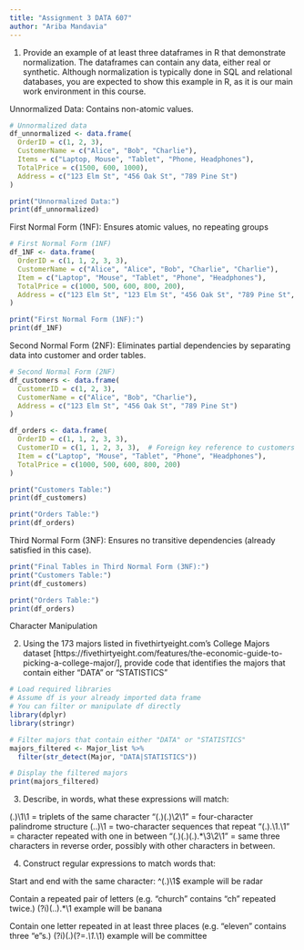 ```yaml
---
title: "Assignment 3 DATA 607"
author: "Ariba Mandavia"
---
```


1. Provide an example of at least three dataframes in R that demonstrate normalization. The dataframes can contain any data, either real or synthetic. Although normalization is typically done in SQL and relational databases, you are expected to show this example in R, as it is our main work environment in this course.



Unnormalized Data: Contains non-atomic values.

```r

# Unnormalized data
df_unnormalized <- data.frame(
  OrderID = c(1, 2, 3),
  CustomerName = c("Alice", "Bob", "Charlie"),
  Items = c("Laptop, Mouse", "Tablet", "Phone, Headphones"),
  TotalPrice = c(1500, 600, 1000),
  Address = c("123 Elm St", "456 Oak St", "789 Pine St")
)

print("Unnormalized Data:")
print(df_unnormalized)
```
First Normal Form (1NF): Ensures atomic values, no repeating groups

```r
# First Normal Form (1NF)
df_1NF <- data.frame(
  OrderID = c(1, 1, 2, 3, 3),
  CustomerName = c("Alice", "Alice", "Bob", "Charlie", "Charlie"),
  Item = c("Laptop", "Mouse", "Tablet", "Phone", "Headphones"),
  TotalPrice = c(1000, 500, 600, 800, 200),
  Address = c("123 Elm St", "123 Elm St", "456 Oak St", "789 Pine St", "789 Pine St")
)

print("First Normal Form (1NF):")
print(df_1NF)

```
Second Normal Form (2NF): Eliminates partial dependencies by separating data into customer and order tables.

```r
# Second Normal Form (2NF)
df_customers <- data.frame(
  CustomerID = c(1, 2, 3),
  CustomerName = c("Alice", "Bob", "Charlie"),
  Address = c("123 Elm St", "456 Oak St", "789 Pine St")
)

df_orders <- data.frame(
  OrderID = c(1, 1, 2, 3, 3),
  CustomerID = c(1, 1, 2, 3, 3),  # Foreign key reference to customers
  Item = c("Laptop", "Mouse", "Tablet", "Phone", "Headphones"),
  TotalPrice = c(1000, 500, 600, 800, 200)
)

print("Customers Table:")
print(df_customers)

print("Orders Table:")
print(df_orders)
```
Third Normal Form (3NF): Ensures no transitive dependencies (already satisfied in this case).

```r
print("Final Tables in Third Normal Form (3NF):")
print("Customers Table:")
print(df_customers)

print("Orders Table:")
print(df_orders)

```
Character Manipulation

2. Using the 173 majors listed in fivethirtyeight.com’s College Majors dataset [https://fivethirtyeight.com/features/the-economic-guide-to-picking-a-college-major/], provide code that identifies the majors that contain either "DATA" or "STATISTICS"


```r

# Load required libraries
# Assume df is your already imported data frame
# You can filter or manipulate df directly
library(dplyr)
library(stringr)

# Filter majors that contain either "DATA" or "STATISTICS"
majors_filtered <- Major_list %>%
  filter(str_detect(Major, "DATA|STATISTICS"))

# Display the filtered majors
print(majors_filtered)


```



3. Describe, in words, what these expressions will match:

(.)\1\1 = triplets of the same character
"(.)(.)\\2\\1" = four-character palindrome structure
(..)\1 =  two-character sequences that repeat
"(.).\\1.\\1" = character repeated with one in between
"(.)(.)(.).*\\3\\2\\1" = same three characters in reverse order, possibly with other characters in between.

4. Construct regular expressions to match words that:

Start and end with the same character: 
^(.)\w*\1$ example will be radar

Contain a repeated pair of letters (e.g. "church" contains "ch" repeated twice.)
(?i)(..).*\1 example will be banana

Contain one letter repeated in at least three places (e.g. "eleven" contains three "e"s.)
(?i)(.)(?=.*\1.*\1) example will be committee



